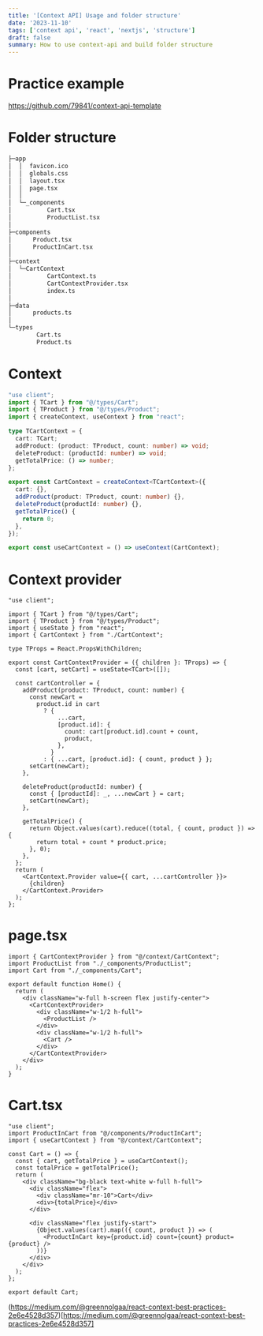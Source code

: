 ```yaml
---
title: '[Context API] Usage and folder structure'
date: '2023-11-10'
tags: ['context api', 'react', 'nextjs', 'structure']
draft: false
summary: How to use context-api and build folder structure
---
```


# Practice example

https://github.com/79841/context-api-template

# Folder structure

```sh
├─app
│  │  favicon.ico
│  │  globals.css
│  │  layout.tsx
│  │  page.tsx
│  │
│  └─_components
│          Cart.tsx
│          ProductList.tsx
│
├─components
│      Product.tsx
│      ProductInCart.tsx
│
├─context
│  └─CartContext
│          CartContext.ts
│          CartContextProvider.tsx
│          index.ts
│
├─data
│      products.ts
│
└─types
        Cart.ts
        Product.ts
```

# Context

```typescript:/context/CartContext/CartContext.ts
"use client";
import { TCart } from "@/types/Cart";
import { TProduct } from "@/types/Product";
import { createContext, useContext } from "react";

type TCartContext = {
  cart: TCart;
  addProduct: (product: TProduct, count: number) => void;
  deleteProduct: (productId: number) => void;
  getTotalPrice: () => number;
};

export const CartContext = createContext<TCartContext>({
  cart: {},
  addProduct(product: TProduct, count: number) {},
  deleteProduct(productId: number) {},
  getTotalPrice() {
    return 0;
  },
});

export const useCartContext = () => useContext(CartContext);
```

# Context provider

```typescript:/context/CartContext/CartContextProvider.tsx
"use client";

import { TCart } from "@/types/Cart";
import { TProduct } from "@/types/Product";
import { useState } from "react";
import { CartContext } from "./CartContext";

type TProps = React.PropsWithChildren;

export const CartContextProvider = ({ children }: TProps) => {
  const [cart, setCart] = useState<TCart>([]);

  const cartController = {
    addProduct(product: TProduct, count: number) {
      const newCart =
        product.id in cart
          ? {
              ...cart,
              [product.id]: {
                count: cart[product.id].count + count,
                product,
              },
            }
          : { ...cart, [product.id]: { count, product } };
      setCart(newCart);
    },

    deleteProduct(productId: number) {
      const { [productId]: _, ...newCart } = cart;
      setCart(newCart);
    },

    getTotalPrice() {
      return Object.values(cart).reduce((total, { count, product }) => {
        return total + count * product.price;
      }, 0);
    },
  };
  return (
    <CartContext.Provider value={{ cart, ...cartController }}>
      {children}
    </CartContext.Provider>
  );
};
```

# page.tsx

```typescript:/app/page.tsx
import { CartContextProvider } from "@/context/CartContext";
import ProductList from "./_components/ProductList";
import Cart from "./_components/Cart";

export default function Home() {
  return (
    <div className="w-full h-screen flex justify-center">
      <CartContextProvider>
        <div className="w-1/2 h-full">
          <ProductList />
        </div>
        <div className="w-1/2 h-full">
          <Cart />
        </div>
      </CartContextProvider>
    </div>
  );
}
```

# Cart.tsx

```typescript:/app/_components/Cart.tsx
"use client";
import ProductInCart from "@/components/ProductInCart";
import { useCartContext } from "@/context/CartContext";

const Cart = () => {
  const { cart, getTotalPrice } = useCartContext();
  const totalPrice = getTotalPrice();
  return (
    <div className="bg-black text-white w-full h-full">
      <div className="flex">
        <div className="mr-10">Cart</div>
        <div>{totalPrice}</div>
      </div>

      <div className="flex justify-start">
        {Object.values(cart).map(({ count, product }) => (
          <ProductInCart key={product.id} count={count} product={product} />
        ))}
      </div>
    </div>
  );
};

export default Cart;
```


(https://medium.com/@greennolgaa/react-context-best-practices-2e6e4528d357)[https://medium.com/@greennolgaa/react-context-best-practices-2e6e4528d357]
